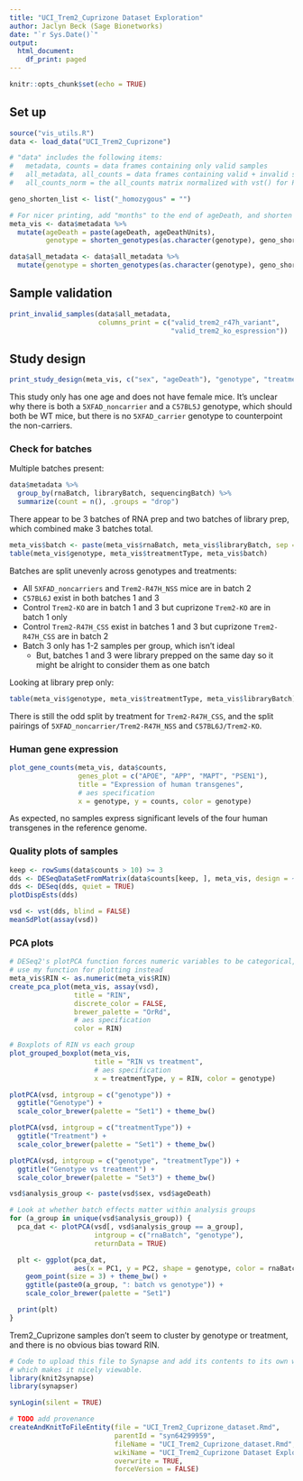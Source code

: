 ```yaml
---
title: "UCI_Trem2_Cuprizone Dataset Exploration"
author: Jaclyn Beck (Sage Bionetworks)
date: "`r Sys.Date()`"
output:
  html_document:
    df_print: paged
---
```


```r
knitr::opts_chunk$set(echo = TRUE)
```

## Set up

```r
source("vis_utils.R")
data <- load_data("UCI_Trem2_Cuprizone")

# "data" includes the following items:
#   metadata, counts = data frames containing only valid samples
#   all_metadata, all_counts = data frames containing valid + invalid samples
#   all_counts_norm = the all_counts matrix normalized with vst() for PCA plotting

geno_shorten_list <- list("_homozygous" = "")

# For nicer printing, add "months" to the end of ageDeath, and shorten genotype names
meta_vis <- data$metadata %>%
  mutate(ageDeath = paste(ageDeath, ageDeathUnits),
         genotype = shorten_genotypes(as.character(genotype), geno_shorten_list))

data$all_metadata <- data$all_metadata %>%
  mutate(genotype = shorten_genotypes(as.character(genotype), geno_shorten_list))
```

## Sample validation

```r
print_invalid_samples(data$all_metadata,
                      columns_print = c("valid_trem2_r47h_variant",
                                        "valid_trem2_ko_espression"))
```

## Study design

```r
print_study_design(meta_vis, c("sex", "ageDeath"), "genotype", "treatmentType")
```

This study only has one age and does not have female mice. It's unclear why there is both a `5XFAD_noncarrier` and a `C57BL5J` genotype, which should both be WT mice, but there is no `5XFAD_carrier` genotype to counterpoint the non-carriers.

### Check for batches

Multiple batches present:

```r
data$metadata %>%
  group_by(rnaBatch, libraryBatch, sequencingBatch) %>%
  summarize(count = n(), .groups = "drop")
```

There appear to be 3 batches of RNA prep and two batches of library prep, which combined make 3 batches total.

```r
meta_vis$batch <- paste(meta_vis$rnaBatch, meta_vis$libraryBatch, sep = "/")
table(meta_vis$genotype, meta_vis$treatmentType, meta_vis$batch)
```

Batches are split unevenly across genotypes and treatments:

-   All `5XFAD_noncarriers` and `Trem2-R47H_NSS` mice are in batch 2
-   `C57BL6J` exist in both batches 1 and 3
-   Control `Trem2-KO` are in batch 1 and 3 but cuprizone `Trem2-KO` are in batch 1 only
-   Control `Trem2-R47H_CSS` exist in batches 1 and 3 but cuprizone `Trem2-R47H_CSS` are in batch 2
-   Batch 3 only has 1-2 samples per group, which isn't ideal
    -   But, batches 1 and 3 were library prepped on the same day so it might be alright to consider them as one batch
    
Looking at library prep only:

```r
table(meta_vis$genotype, meta_vis$treatmentType, meta_vis$libraryBatch)
```

There is still the odd split by treatment for `Trem2-R47H_CSS`, and the split pairings of `5XFAD_noncarrier/Trem2-R47H_NSS` and `C57BL6J/Trem2-KO`.

### Human gene expression

```r
plot_gene_counts(meta_vis, data$counts,
                 genes_plot = c("APOE", "APP", "MAPT", "PSEN1"),
                 title = "Expression of human transgenes",
                 # aes specification
                 x = genotype, y = counts, color = genotype)
```

As expected, no samples express significant levels of the four human transgenes in the reference genome.

### Quality plots of samples

```r
keep <- rowSums(data$counts > 10) >= 3
dds <- DESeqDataSetFromMatrix(data$counts[keep, ], meta_vis, design = ~ 1)
dds <- DESeq(dds, quiet = TRUE)
plotDispEsts(dds)
```

```r
vsd <- vst(dds, blind = FALSE)
meanSdPlot(assay(vsd))
```

### PCA plots

```r
# DESeq2's plotPCA function forces numeric variables to be categorical, so we
# use my function for plotting instead
meta_vis$RIN <- as.numeric(meta_vis$RIN)
create_pca_plot(meta_vis, assay(vsd),
                title = "RIN",
                discrete_color = FALSE,
                brewer_palette = "OrRd",
                # aes specification
                color = RIN)

# Boxplots of RIN vs each group
plot_grouped_boxplot(meta_vis,
                     title = "RIN vs treatment",
                     # aes specification
                     x = treatmentType, y = RIN, color = genotype)

plotPCA(vsd, intgroup = c("genotype")) +
  ggtitle("Genotype") +
  scale_color_brewer(palette = "Set1") + theme_bw()

plotPCA(vsd, intgroup = c("treatmentType")) +
  ggtitle("Treatment") +
  scale_color_brewer(palette = "Set1") + theme_bw()

plotPCA(vsd, intgroup = c("genotype", "treatmentType")) +
  ggtitle("Genotype vs treatment") +
  scale_color_brewer(palette = "Set3") + theme_bw()

vsd$analysis_group <- paste(vsd$sex, vsd$ageDeath)

# Look at whether batch effects matter within analysis groups
for (a_group in unique(vsd$analysis_group)) {
  pca_dat <- plotPCA(vsd[, vsd$analysis_group == a_group],
                     intgroup = c("rnaBatch", "genotype"),
                     returnData = TRUE)

  plt <- ggplot(pca_dat,
                aes(x = PC1, y = PC2, shape = genotype, color = rnaBatch)) +
    geom_point(size = 3) + theme_bw() +
    ggtitle(paste0(a_group, ": batch vs genotype")) +
    scale_color_brewer(palette = "Set1")

  print(plt)
}
```

Trem2_Cuprizone samples don't seem to cluster by genotype or treatment, and there is no obvious bias toward RIN.

```r
# Code to upload this file to Synapse and add its contents to its own wiki page,
# which makes it nicely viewable.
library(knit2synapse)
library(synapser)

synLogin(silent = TRUE)

# TODO add provenance
createAndKnitToFileEntity(file = "UCI_Trem2_Cuprizone_dataset.Rmd",
                          parentId = "syn64299959",
                          fileName = "UCI_Trem2_Cuprizone_dataset.Rmd",
                          wikiName = "UCI_Trem2_Cuprizone Dataset Exploration",
                          overwrite = TRUE,
                          forceVersion = FALSE)
```
